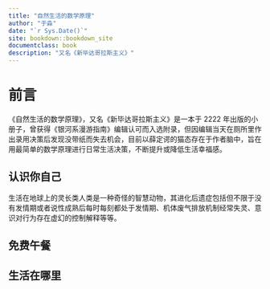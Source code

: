 ```yaml
--- 
title: "自然生活的数学原理"
author: "于淼"
date: "`r Sys.Date()`"
site: bookdown::bookdown_site
documentclass: book
description: "又名《新毕达哥拉斯主义》"
---
```


# 前言

《自然生活的数学原理》，又名《新毕达哥拉斯主义》是一本于 2222 年出版的小册子，曾获得《银河系漫游指南》编辑认可而入选附录，但因编辑当天在厕所里作出录用决策后发现没带纸而失去机会，目前以薛定谔的猫态存在于作者脑中，旨在用最简单的数学原理进行日常生活决策，不断提升或降低生活幸福感。

## 认识你自己

生活在地球上的灵长类人类是一种奇怪的智慧动物，其进化后遗症包括但不限于没有发情期或者说性成熟后每时每刻都处于发情期、机体废气排放机制经常失灵、意识对行为存在虚幻的控制解释等等。

## 免费午餐

## 生活在哪里
